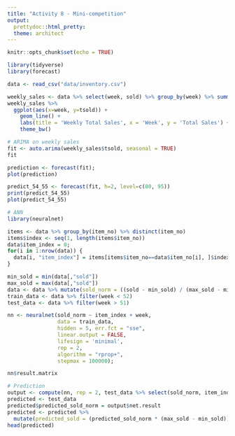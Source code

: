 ```yaml
---
title: "Activity 8 - Mini-competition"
output: 
  prettydoc::html_pretty:
  theme: architect
---
```


```r
knitr::opts_chunk$set(echo = TRUE)
```

```r
library(tidyverse)
library(forecast)
```


```r
data <- read_csv("data/inventory.csv")
```

```r
weekly_sales <- data %>% select(week, sold) %>% group_by(week) %>% summarise(tsold = sum(sold));
weekly_sales %>% 
  ggplot(aes(x=week, y=tsold)) +
    geom_line() +
    labs(title = 'Weekly Total Sales', x = 'Week', y = 'Total Sales') +
    theme_bw()
```


```r
# ARIMA on weekly sales
fit <- auto.arima(weekly_sales$tsold, seasonal = TRUE)
fit
```

```r
prediction <- forecast(fit);
plot(prediction)
```

```r
predict_54_55 <- forecast(fit, h=2, level=c(80, 95))
print(predict_54_55)
plot(predict_54_55)
```

```r
# ANN
library(neuralnet)
```

```r
items <- data %>% group_by(item_no) %>% distinct(item_no)
items$index <- seq(1, length(items$item_no))
data$item_index = 0;
for(i in 1:nrow(data)) {
  data[i, "item_index"] = items[items$item_no==data$item_no[i], ]$index
}
```


```r
min_sold = min(data[,"sold"])
max_sold = max(data[,"sold"])
data <- data %>% mutate(sold_norm = ((sold - min_sold) / (max_sold - min_sold)))
train_data <- data %>% filter(week < 52)
test_data <- data %>% filter(week > 51) 
```


```r
nn <- neuralnet(sold_norm ~ item_index + week, 
                data = train_data, 
                hidden = 5, err.fct = "sse",
                linear.output = FALSE,
                lifesign = 'minimal',
                rep = 2,
                algorithm = "rprop+",
                stepmax = 100000);
```

```r
nn$result.matrix
```

```r
# Prediction
output <- compute(nn, rep = 2, test_data %>% select(sold_norm, item_index, week))
predicted <- test_data
predicted$predicted_sold_norm = output$net.result
predicted <- predicted %>% 
  mutate(predicted_sold = (predicted_sold_norm * (max_sold - min_sold)) + min_sold)
head(predicted)
```

